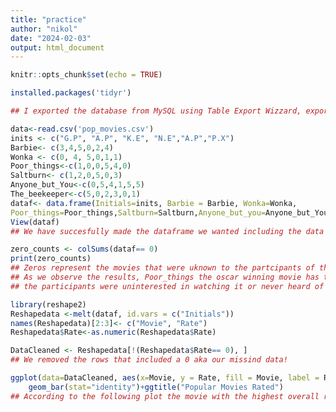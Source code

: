 ```yaml
---
title: "practice"
author: "nikol"
date: "2024-02-03"
output: html_document
---
```


```r
knitr::opts_chunk$set(echo = TRUE)
````


```r
installed.packages('tidyr')
```
```r
## I exported the database from MySQL using Table Export Wizzard, exporting into a csv file, which I imported in Rstudio using the following commands.
```
```r
data<-read.csv('pop_movies.csv')
inits <- c("G.P", "A.P", "K.E", "N.E","A.P","P.X")
Barbie<- c(3,4,5,0,2,4)
Wonka <- c(0, 4, 5,0,1,1)
Poor_things<-c(1,0,0,5,4,0)
Saltburn<- c(1,2,0,5,0,3)
Anyone_but_You<-c(0,5,4,1,5,5)
The_beekeeper<-c(5,0,2,3,0,1)
dataf<- data.frame(Initials=inits, Barbie = Barbie, Wonka=Wonka,
Poor_things=Poor_things,Saltburn=Saltburn,Anyone_but_you=Anyone_but_You,The_beekeeper=The_beekeeper)
View(dataf)
## We have succesfully made the dataframe we wanted including the data imported from MySQL
```
```r
zero_counts <- colSums(dataf== 0)
print(zero_counts)
## Zeros represent the movies that were uknown to the partcipants of the survey or they haven't seen them.
## As we observe the results, Poor_things the oscar winning movie has the biggest number of 0s, meaning that
## the participants were uninterested in watching it or never heard of it. 
```
```r

library(reshape2)
Reshapedata <-melt(dataf, id.vars = c("Initials"))
names(Reshapedata)[2:3]<- c("Movie", "Rate")
Reshapedata$Rate<-as.numeric(Reshapedata$Rate)
```
```r
DataCleaned <- Reshapedata[!(Reshapedata$Rate== 0), ]
## We removed the rows that included a 0 aka our missind data!
```
```r
ggplot(data=DataCleaned, aes(x=Movie, y = Rate, fill = Movie, label = Rate))+
    geom_bar(stat="identity")+ggtitle("Popular Movies Rated")
## According to the following plot the movie with the highest overall ratings in Anyone but you (a romantic comedy),
```

